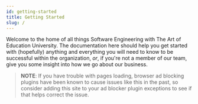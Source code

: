 ```yaml
---
id: getting-started
title: Getting Started
slug: /
---
```


Welcome to the home of all things Software Engineering with The Art of Education University. The documentation here should help you get started with (hopefully) anything and everything you will need to know to be successful within the organization, _or_, if you're not a member of our team, give you some insight into how we go about our business.

> **NOTE**: If you have trouble with pages loading, browser ad blocking plugins have been known to cause issues like this in the past, so consider adding this site to your ad blocker plugin exceptions to see if that helps correct the issue.
